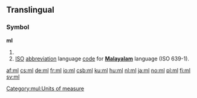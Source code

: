 {{also|Ml|ML|mL|.ml|µl}}
==Translingual==

===Symbol===
'''ml'''

# {{SI-unit-abb2|milli|liter|litre|[[fluid measure]]}}
# [[ISO]] [[abbreviation]] language [[code]] for '''[[Malayalam]]''' language (ISO 639-1).

[[Category:mul:Units of measure]]

[[af:ml]]
[[cs:ml]]
[[de:ml]]
[[fr:ml]]
[[io:ml]]
[[csb:ml]]
[[ku:ml]]
[[hu:ml]]
[[nl:ml]]
[[ja:ml]]
[[no:ml]]
[[pl:ml]]
[[fi:ml]]
[[sv:ml]]